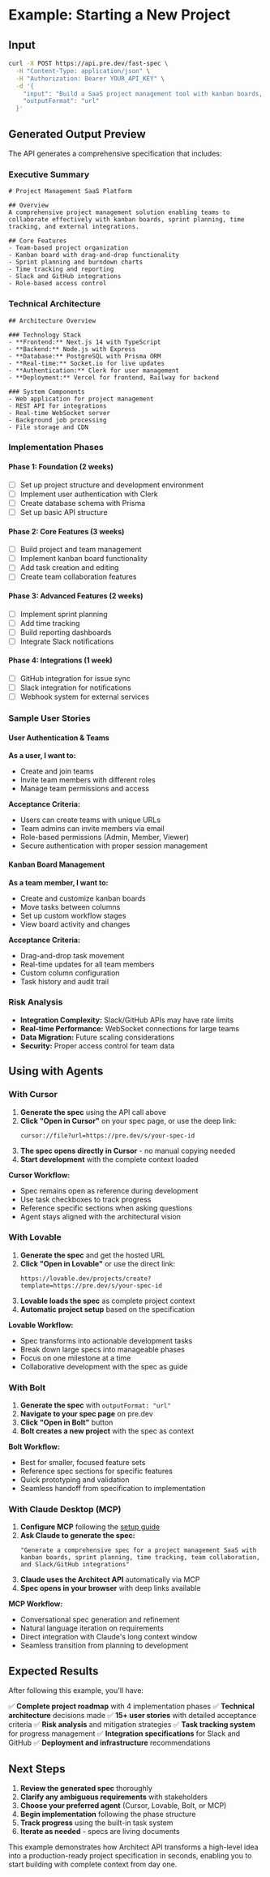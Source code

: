 # Example: Starting a New Project

## Input

```bash
curl -X POST https://api.pre.dev/fast-spec \
  -H "Content-Type: application/json" \
  -H "Authorization: Bearer YOUR_API_KEY" \
  -d '{
    "input": "Build a SaaS project management tool with kanban boards, sprint planning, time tracking, team collaboration, and integrations with Slack and GitHub. Include user authentication with teams and roles.",
    "outputFormat": "url"
  }'
```

## Generated Output Preview

The API generates a comprehensive specification that includes:

### Executive Summary
```
# Project Management SaaS Platform

## Overview
A comprehensive project management solution enabling teams to collaborate effectively with kanban boards, sprint planning, time tracking, and external integrations.

## Core Features
- Team-based project organization
- Kanban board with drag-and-drop functionality
- Sprint planning and burndown charts
- Time tracking and reporting
- Slack and GitHub integrations
- Role-based access control
```

### Technical Architecture
```
## Architecture Overview

### Technology Stack
- **Frontend:** Next.js 14 with TypeScript
- **Backend:** Node.js with Express
- **Database:** PostgreSQL with Prisma ORM
- **Real-time:** Socket.io for live updates
- **Authentication:** Clerk for user management
- **Deployment:** Vercel for frontend, Railway for backend

### System Components
- Web application for project management
- REST API for integrations
- Real-time WebSocket server
- Background job processing
- File storage and CDN
```

### Implementation Phases

#### Phase 1: Foundation (2 weeks)
- [ ] Set up project structure and development environment
- [ ] Implement user authentication with Clerk
- [ ] Create database schema with Prisma
- [ ] Set up basic API structure

#### Phase 2: Core Features (3 weeks)
- [ ] Build project and team management
- [ ] Implement kanban board functionality
- [ ] Add task creation and editing
- [ ] Create team collaboration features

#### Phase 3: Advanced Features (2 weeks)
- [ ] Implement sprint planning
- [ ] Add time tracking
- [ ] Build reporting dashboards
- [ ] Integrate Slack notifications

#### Phase 4: Integrations (1 week)
- [ ] GitHub integration for issue sync
- [ ] Slack integration for notifications
- [ ] Webhook system for external services

### Sample User Stories

#### User Authentication & Teams
**As a user, I want to:**
- Create and join teams
- Invite team members with different roles
- Manage team permissions and access

**Acceptance Criteria:**
- Users can create teams with unique URLs
- Team admins can invite members via email
- Role-based permissions (Admin, Member, Viewer)
- Secure authentication with proper session management

#### Kanban Board Management
**As a team member, I want to:**
- Create and customize kanban boards
- Move tasks between columns
- Set up custom workflow stages
- View board activity and changes

**Acceptance Criteria:**
- Drag-and-drop task movement
- Real-time updates for all team members
- Custom column configuration
- Task history and audit trail

### Risk Analysis
- **Integration Complexity:** Slack/GitHub APIs may have rate limits
- **Real-time Performance:** WebSocket connections for large teams
- **Data Migration:** Future scaling considerations
- **Security:** Proper access control for team data

## Using with Agents

### With Cursor

1. **Generate the spec** using the API call above
2. **Click "Open in Cursor"** on your spec page, or use the deep link:
   ```
   cursor://file?url=https://pre.dev/s/your-spec-id
   ```
3. **The spec opens directly in Cursor** - no manual copying needed
4. **Start development** with the complete context loaded

**Cursor Workflow:**
- Spec remains open as reference during development
- Use task checkboxes to track progress
- Reference specific sections when asking questions
- Agent stays aligned with the architectural vision

### With Lovable

1. **Generate the spec** and get the hosted URL
2. **Click "Open in Lovable"** or use the direct link:
   ```
   https://lovable.dev/projects/create?template=https://pre.dev/s/your-spec-id
   ```
3. **Lovable loads the spec** as complete project context
4. **Automatic project setup** based on the specification

**Lovable Workflow:**
- Spec transforms into actionable development tasks
- Break down large specs into manageable phases
- Focus on one milestone at a time
- Collaborative development with the spec as guide

### With Bolt

1. **Generate the spec** with `outputFormat: "url"`
2. **Navigate to your spec page** on pre.dev
3. **Click "Open in Bolt"** button
4. **Bolt creates a new project** with the spec as context

**Bolt Workflow:**
- Best for smaller, focused feature sets
- Reference spec sections for specific features
- Quick prototyping and validation
- Seamless handoff from specification to implementation

### With Claude Desktop (MCP)

1. **Configure MCP** following the [setup guide](/mcp-integration/setup)
2. **Ask Claude to generate the spec:**
   ```
   "Generate a comprehensive spec for a project management SaaS with kanban boards, sprint planning, time tracking, team collaboration, and Slack/GitHub integrations"
   ```
3. **Claude uses the Architect API** automatically via MCP
4. **Spec opens in your browser** with deep links available

**MCP Workflow:**
- Conversational spec generation and refinement
- Natural language iteration on requirements
- Direct integration with Claude's long context window
- Seamless transition from planning to development

## Expected Results

After following this example, you'll have:

✅ **Complete project roadmap** with 4 implementation phases
✅ **Technical architecture** decisions made
✅ **15+ user stories** with detailed acceptance criteria
✅ **Risk analysis** and mitigation strategies
✅ **Task tracking system** for progress management
✅ **Integration specifications** for Slack and GitHub
✅ **Deployment and infrastructure** recommendations

## Next Steps

1. **Review the generated spec** thoroughly
2. **Clarify any ambiguous requirements** with stakeholders
3. **Choose your preferred agent** (Cursor, Lovable, Bolt, or MCP)
4. **Begin implementation** following the phase structure
5. **Track progress** using the built-in task system
6. **Iterate as needed** - specs are living documents

This example demonstrates how Architect API transforms a high-level idea into a production-ready project specification in seconds, enabling you to start building with complete context from day one.
